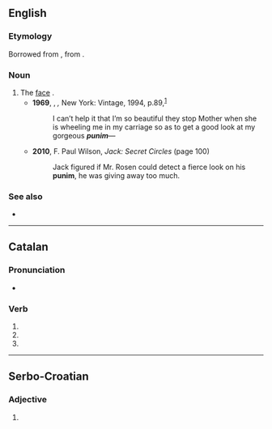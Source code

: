 ==English==

===Etymology===
Borrowed from {{bor|en|yi|פּנים|tr=ponem}}, from {{der|en|he|פָּנִים||tr=paním|face}}.

===Noun===
{{en-noun}}

# The [[face]] {{gloss|front part of the head}}.
#* '''1969''', {{w|Philip Roth}}, ''{{w|Portnoy's Complaint|Portnoy’s Complaint}},'' New York: Vintage, 1994, p.{{nbsp}}89,<sup>[https://archive.org/details/portnoyscomplain00roth_0]</sup>
#*: I can’t help it that I’m so beautiful they stop Mother when she is wheeling me in my carriage so as to get a good look at my gorgeous '''''punim'''''—
#* '''2010''', F. Paul Wilson, ''Jack: Secret Circles'' (page 100)
#*: Jack figured if Mr. Rosen could detect a fierce look on his '''punim''', he was giving away too much.
#: {{syn|en|Thesaurus:countenance}}

===See also===
* {{l|en|poonam}}

----

==Catalan==

===Pronunciation===
* {{ca-IPA}}

===Verb===
{{head|ca|verb form}}

# {{ca-verb form of|p=1|n=pl|t=pres|m=sub|punir}}
# {{ca-verb form of|p=1|n=pl|m=impr|punir}}
# {{ca-verb form of|p=1|n=pl|m=ind|t=pres|punir}}

----

==Serbo-Croatian==

===Adjective===
{{head|sh|adjective form}}

# {{inflection of|sh|pun||m//n|ins|s}}